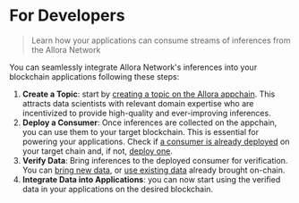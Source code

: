 # For Developers

> Learn how your applications can consume streams of inferences from the Allora Network

You can seamlessly integrate Allora Network's inferences into your blockchain applications following these steps:

1. **Create a Topic**: start by [creating a topic on the Allora appchain](./devs/how-to-create-topic). This attracts data scientists with relevant domain expertise who are incentivized to provide high-quality and ever-improving inferences.
2. **Deploy a Consumer**: Once inferences are collected on the appchain, you can use them to your target blockchain. This is essential for powering your applications. Check if [a consumer is already deployed](./devs/existing-consumers) on your target chain and, if not, [deploy one](./devs/deploy-consumer).
3. **Verify Data**: Bring inferences to the deployed consumer for verification. You can [bring new data](./devs/walkthrough-use-topic-inference), or [use existing data](./devs/walkthrough-use-existing-topic-inference) already brought on-chain.
4. **Integrate Data into Applications**: you can now start using the verified data in your applications on the desired blockchain. 
